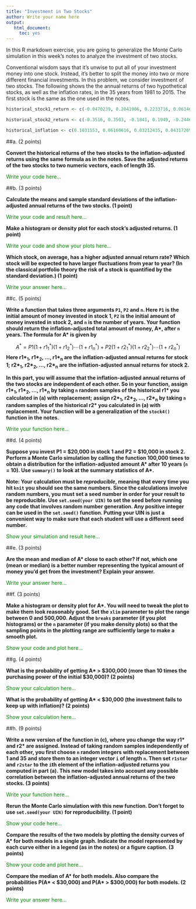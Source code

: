 ```yaml
---
title: "Investment in Two Stocks"
author: Write your name here
output: 
   html_document:
     toc: yes
---
```


In this R markdown exercise, you are going to generalize the Monte Carlo simulation in this week's notes to analyze the investment of two stocks. 

Conventional wisdom says that it's unwise to put all of your investment money into one stock. Instead, it's better to split the money into two or more different financial investments. In this problem, we consider investment of two stocks. The following shows the the annual returns of two hypothetical stocks, as well as the inflation rates, in the 35 years from 1981 to 2015. The first stock is the same as the one used in the notes.

```r
historical_stock1_return <- c(-0.0470239, 0.2041906, 0.2233716, 0.06146142, 0.3123515, 0.1849458, 0.05812722, 0.1653719, 0.3147518, -0.03064452, 0.3023484, 0.07493728, 0.09967052, 0.01325921, 0.371952, 0.2268097, 0.3310365, 0.2833795, 0.2088535, -0.09031819, -0.1184976, -0.2196605, 0.283558, 0.1074278, 0.04834477, 0.1561256, 0.05484735, -0.3655234, 0.2593523, 0.1482109, 0.02098375, 0.1589059, 0.3214509, 0.1352442, 0.01359949)

historical_stock2_return <- c(-0.3516, 0.3503, -0.1841, 0.1949, -0.2446, 0.8409, 1.0741, -0.0417, -0.1242, 0.2199, 0.311, 0.0599, -0.5105, 0.3333, -0.1827, -0.3451, -0.3713, 2.119, 1.5115, -0.7106, 0.4723, -0.3457, 0.4913, 2.0136, 1.2326, 0.1801, 1.3347, -0.5691, 1.469, 0.5307, 0.2556, 0.314, 0.0542, 0.3772, -0.0464)

historical_inflation <- c(0.1031553, 0.06160616, 0.03212435, 0.04317269, 0.03561116, 0.01858736, 0.03740876, 0.04009088, 0.04827003, 0.05397956, 0.04234964, 0.0302882, 0.02951657, 0.02607442, 0.0280542, 0.02931204, 0.0233769, 0.01552279, 0.02188027, 0.03376857, 0.02826171, 0.01586032, 0.02270095, 0.02677237, 0.03392747, 0.03225944, 0.02852672, 0.038391, -0.003555463, 0.01640043, 0.03156842, 0.02069337, 0.01464833, 0.01622223, 0.001186271)
```

##a. (2 points) 

**Convert the historical returns of the two stocks to the inflation-adjusted returns using the same formula as in the notes. Save the adjusted returns of the two stocks to two numeric vectors, each of length 35.** 

<span style="color:green;">Write your code here...</span>

##b. (3 points) 

**Calculate the means and sample standard deviations of the inflation-adjusted annual returns of the two stocks. (1 point)**

<span style="color:green;">Write your code and result here...</span>

**Make a histogram or density plot for each stock's adjusted returns. (1 point)**

<span style="color:green;">Write your code and show your plots here...</span>

**Which stock, on average, has a higher adjusted annual return rate? Which stock will be expected to have larger fluctuations from year to year? (In the classical portfolio theory the risk of a stock is quantified by the standard deviation.) (1 point)**

<span style="color:green;">Write your answer here...</span>

##c. (5 points)

**Write a function that takes three arguments `P1`, `P2` and `n`. Here `P1` is the initial amount of money invested in stock 1, `P2` is the initial amount of money invested in stock 2, and `n` is the number of years. Your function should return the inflation-adjusted total amount of money, A\*, after `n` years.  The formula for A\* is given by**

$$A^* = P1 (1+r1^*_1)(1+r1^*_2)\cdots (1+r1^*_n) + P2 (1+r2^*_1)(1+r2^*_2)\cdots (1+r2^*_n)$$
**Here r1\*<sub>1</sub>, r1\*<sub>2</sub>, ..., r1\*<sub>n</sub> are the inflation-adjusted annual returns for stock 1; r2\*<sub>1</sub>, r2\*<sub>2</sub>, ..., r2\*<sub>n</sub> are the inflation-adjusted annual returns for stock 2.**

**In this part, you will assume that the inflation-adjusted annual returns of the two stocks are independent of each other. So in your function, assign r1\*<sub>1</sub>, r1\*<sub>2</sub>, ..., r1\*<sub>n</sub> by taking `n` random samples of the historical r1\* you calculated in (a) with replacement; assign r2\*<sub>1</sub>, r2\*<sub>2</sub>, ..., r2\*<sub>n</sub> by taking `n` random samples of the historical r2\* you calculated in (a) with replacement. Your function will be a generalization of the `stock4()` function in the notes.**

<span style="color:green;">Write your function here...</span>

##d. (4 points)

**Suppose you invest P1 = $20,000 in stock 1 and P2 = $10,000 in stock 2. Perform a Monte Carlo simulation by calling the function 100,000 times to obtain a distribution for the inflation-adjusted amount A\* after 10 years (`n` = 10). Use `summary()` to look at the summary statistics of A\*.**

**Note: Your calculation must be *reproducible*, meaning that every time you hit `knit` you should see the same numbers. Since the calculations involve random numbers, you must set a seed number in order for your result to be reproducible. Use `set.seed(your UIN)` to set the seed before running any code that involves random number generation. Any positive integer can be used in the `set.seed()` function. Putting your UIN is just a convenient way to make sure that each student will use a different seed number.**

<span style="color:green;">Show your simulation and result here...</span>

##e. (3 points)

**Are the mean and median of A\* close to each other? If not, which one (mean or median) is a better number representing the typical amount of money you'd get from the investment? Explain your answer.**

<span style="color:green;">Write your answer here...</span>

##f. (3 points)

**Make a histogram or density plot for A\*. You will need to tweak the plot to make them look reasonably good. Set the `xlim` parameter to plot the range between 0 and 500,000. Adjust the `breaks` parameter (if you plot histograms) or the `n` parameter (if you make density plots) so that the sampling points in the plotting range are sufficiently large to make a smooth plot.**

<span style="color:green;">Show your code and plot here...</span>

##g. (4 points)

**What is the probability of getting A\* > $300,000 (more than 10 times the purchasing power of the initial $30,000)? (2 points)**

<span style="color:green;">Show your calculation here...</span>

**What is the probability of getting A\* < $30,000 (the investment fails to keep up with inflation)? (2 points)**

<span style="color:green;">Show your calculation here...</span>


##h. (9 points)

**Write a new version of the function in (c), where you change the way r1\* and r2\* are assigned. Instead of taking random samples independently of each other, you first choose `n` random integers with replacement between 1 and 35 and store them to an integer vector `i` of length `n`. Then set `r1star` and `r2star` to the `i`th element of the inflation-adjusted returns you computed in part (a). This new model takes into account any possible correlation between the inflation-adjusted annual returns of the two stocks. (3 points)**

<span style="color:green;">Write your function here...</span>

**Rerun the Monte Carlo simulation with this new function. Don't forget to use `set.seed(your UIN)` for reproducibility. (1 point)**

<span style="color:green;">Show your code here...</span>


**Compare the results of the two models by plotting the density curves of A\* for both models in a single graph. Indicate the model represented by each curve either in a legend (as in the notes) or a figure caption. (3 points)**

<span style="color:green;">Show your code and plot here...</span>

**Compare the median of A\* for both models. Also compare the probabilities P(A\* < $30,000) and P(A\* > $300,000) for both models. (2 points)**

<span style="color:green;">Write your answer here...</span>